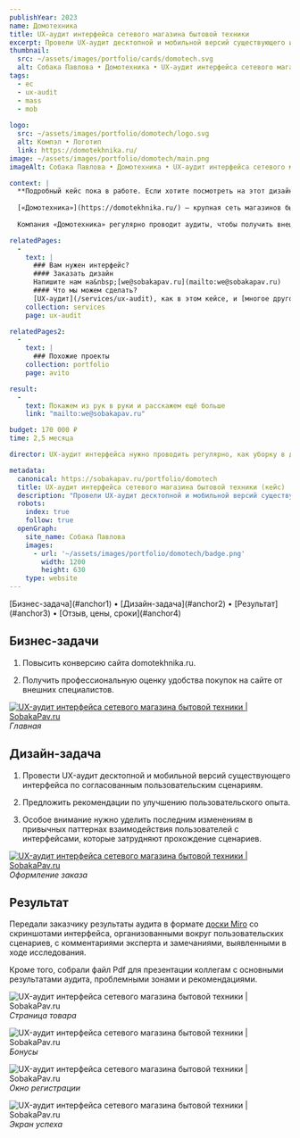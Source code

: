 ```yaml
---
publishYear: 2023
name: Домотехника
title: UX-аудит интерфейса сетевого магазина бытовой техники
excerpt: Провели UX-аудит десктопной и мобильной версий существующего интерфейса по согласованным пользовательским сценариям.
thumbnail:
  src: ~/assets/images/portfolio/cards/domotech.svg
  alt: Собака Павлова • Домотехника • UX-аудит интерфейса сетевого магазина бытовой техники
tags:
  - ec
  - ux-audit
  - mass
  - mob
  
logo:
  src: ~/assets/images/portfolio/domotech/logo.svg
  alt: Компэл • Логотип
  link: https://domotekhnika.ru/
image: ~/assets/images/portfolio/domotech/main.png
imageAlt: Собака Павлова • Домотехника • UX-аудит интерфейса сетевого магазина бытовой техники

context: |
  **Подробный кейс пока в работе. Если хотите посмотреть на этот дизайн в деталях, пишите нам на [we@sobakapav.ru](mailto:we@sobakapav.ru)**
  
  [«Домотехника»](https://domotekhnika.ru/) — крупная сеть магазинов бытовой техники, конкурент DNS и «Эльдорадо» на Дальнем востоке.
  
  Компания «Домотехника» регулярно проводит аудиты, чтобы получить внешнюю оценку существующих решений и рекомендации для развития.

relatedPages:
  -
    text: |
      ### Вам нужен интерфейс?
      #### Заказать дизайн
      Напишите нам на&nbsp;[we@sobakapav.ru](mailto:we@sobakapav.ru) 
      #### Что мы можем сделать?
      [UX-аудит](/services/ux-audit), как в этом кейсе, и [многое другое](/services). 
    collection: services
    page: ux-audit

relatedPages2:
  -
    text: |
      ### Похожие проекты
    collection: portfolio
    page: avito

result:
  -
    text: Покажем из рук в руки и расскажем ещё больше
    link: "mailto:we@sobakapav.ru"

budget: 170 000 ₽
time: 2,5 месяца

director: UX-аудит интерфейса нужно проводить регулярно, как уборку в доме. С той же целью.

metadata:
  canonical: https://sobakapav.ru/portfolio/domotech
  title: UX-аудит интерфейса сетевого магазина бытовой техники (кейс)
  description: "Провели UX-аудит десктопной и мобильной версий существующего интерфейса по согласованным пользовательским сценариям."
  robots:
    index: true
    follow: true
  openGraph:
    site_name: Собака Павлова
    images:
      - url: '~/assets/images/portfolio/domotech/badge.png'
        width: 1200
        height: 630
    type: website
---
```


<TOC>
[Бизнес-задача](#anchor1) • [Дизайн-задача](#anchor2) • [Результат](#anchor3) • [Отзыв, цены, сроки](#anchor4)
</TOC>

## <a name="anchor1" />Бизнес-задачи

1. Повысить конверсию сайта domotekhnika.ru.

2. Получить профессиональную оценку удобства покупок на сайте от внешних специалистов.

<a href="/images/portfolio/domotech/20.png" target="_blank">![UX-аудит интерфейса сетевого магазина бытовой техники | SobakaPav.ru](~/assets/images/portfolio/domotech/2.png)</a>
_Главная_

## <a name="anchor2" />Дизайн-задача

1. Провести UX-аудит десктопной и мобильной версий существующего интерфейса по согласованным пользовательским сценариям. 

2. Предложить рекомендации по улучшению пользовательского опыта.

3. Особое внимание нужно уделить последним изменениям в привычных паттернах взаимодействия пользователей с интерфейсами, которые затрудняют прохождение сценариев.

<a href="/images/portfolio/domotech/1.png" target="_blank">![UX-аудит интерфейса сетевого магазина бытовой техники | SobakaPav.ru](~/assets/images/portfolio/domotech/1.png)</a>
_Оформление заказа_

## <a name="anchor3" />Результат

Передали заказчику результаты аудита в формате [доски Miro](https://miro.com/app/board/uXjVNd6VmGQ=/) со скриншотами интерфейса, организованными вокруг пользовательских сценариев, с комментариями эксперта и замечаниями, выявленными в ходе исследования.

Кроме того, собрали файл Pdf для презентации коллегам с основными результатами аудита, проблемными зонами и рекомендациями.

![UX-аудит интерфейса сетевого магазина бытовой техники | SobakaPav.ru](~/assets/images/portfolio/domotech/3.png)
_Страница товара_

![UX-аудит интерфейса сетевого магазина бытовой техники | SobakaPav.ru](~/assets/images/portfolio/domotech/4.png)
_Бонусы_

![UX-аудит интерфейса сетевого магазина бытовой техники | SobakaPav.ru](~/assets/images/portfolio/domotech/5.png)
_Окно регистрации_

![UX-аудит интерфейса сетевого магазина бытовой техники | SobakaPav.ru](~/assets/images/portfolio/domotech/6.png)
_Экран успеха_

## <a name="anchor4" />

